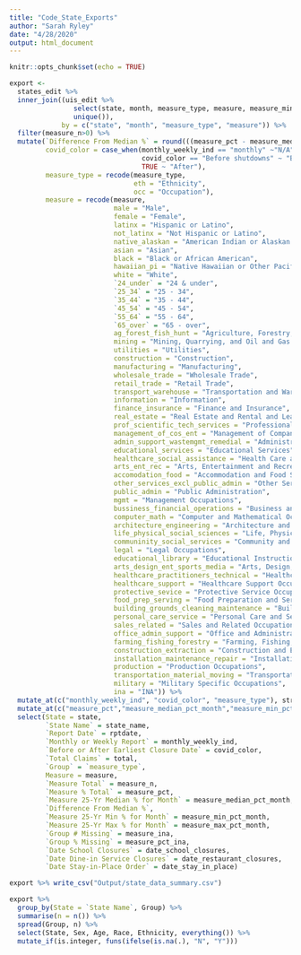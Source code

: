 ```yaml
---
title: "Code_State_Exports"
author: "Sarah Ryley"
date: "4/28/2020"
output: html_document
---
```


```r
knitr::opts_chunk$set(echo = TRUE)
```

```r

export <- 
  states_edit %>% 
  inner_join((uis_edit %>%
                select(state, month, measure_type, measure, measure_min_pct_month, measure_max_pct_month, measure_median_pct_month) %>%
                unique()),
             by = c("state", "month", "measure_type", "measure")) %>%
  filter(measure_n>0) %>%
  mutate(`Difference From Median %` = round(((measure_pct - measure_median_pct_month)*100),0),
         covid_color = case_when(monthly_weekly_ind == "monthly" ~"N/A",
                                 covid_color == "Before shutdowns" ~ "Before", 
                                 TRUE ~ "After"),
         measure_type = recode(measure_type,
                               eth = "Ethnicity",
                               occ = "Occupation"),
         measure = recode(measure,
                          male = "Male",
                          female = "Female",
                          latinx = "Hispanic or Latino",
                          not_latinx = "Not Hispanic or Latino",
                          native_alaskan = "American Indian or Alaskan Native",
                          asian = "Asian",
                          black = "Black or African American",
                          hawaiian_pi = "Native Hawaiian or Other Pacific Islander",
                          white = "White",
                          `24_under` = "24 & under",
                          `25_34` = "25 - 34",
                          `35_44` = "35 - 44",
                          `45_54` = "45 - 54",
                          `55_64` = "55 - 64",
                          `65_over` = "65 - over",
                          ag_forest_fish_hunt = "Agriculture, Forestry, Fishing and Hunting",
                          mining = "Mining, Quarrying, and Oil and Gas Extraction",
                          utilities = "Utilities",
                          construction = "Construction",
                          manufacturing = "Manufacturing",
                          wholesale_trade = "Wholesale Trade",
                          retail_trade = "Retail Trade",
                          transport_warehouse = "Transportation and Warehousing",
                          information = "Information",
                          finance_insurance = "Finance and Insurance",
                          real_estate = "Real Estate and Rental and Leasing",
                          prof_scientific_tech_services = "Professional and Technical Services",
                          management_of_cos_ent = "Management of Companies and Enterprises",
                          admin_support_wastemgmt_remedial = "Administrative and Waste Services",
                          educational_services = "Educational Services",
                          healthcare_social_assistance = "Health Care and Social Assistance",
                          arts_ent_rec = "Arts, Entertainment and Recreation",
                          accomodation_food = "Accommodation and Food Services",
                          other_services_excl_public_admin = "Other Services",
                          public_admin = "Public Administration",
                          mgmt = "Management Occupations",
                          bussiness_financial_operations = "Business and Financial Operations Occupations",
                          computer_math = "Computer and Mathematical Occupations",
                          architecture_engineering = "Architecture and Engineering Occupations",
                          life_physical_social_sciences = "Life, Physical, and Social Science Occupations",
                          communinity_social_services = "Community and Social Service Occupations",
                          legal = "Legal Occupations",
                          educational_library = "Educational Instruction and Library Occupations",
                          arts_design_ent_sports_media = "Arts, Design, Entertainment, Sports, and Media Occupations",
                          healthcare_practitioners_technical = "Healthcare Practitioners and Technical Occupations",
                          healthcare_support = "Healthcare Support Occupations",
                          protective_sevice = "Protective Service Occupations",
                          food_prep_serving = "Food Preparation and Serving Related Occupations",
                          building_grounds_cleaning_maintenance = "Building and Grounds Cleaning and Maintenance Occupations",
                          personal_care_service = "Personal Care and Service Occupations",
                          sales_related = "Sales and Related Occupations",
                          office_admin_support = "Office and Administrative Support Occupations",
                          farming_fishing_forestry = "Farming, Fishing, and Forestry Occupations",
                          construction_extraction = "Construction and Extraction Occupations",
                          installation_maintenance_repair = "Installation, Maintenance, and Repair Occupations",
                          production = "Production Occupations",
                          transportation_material_moving = "Transportation and Material Moving Occupations",
                          military = "Military Specific Occupations",
                          ina = "INA")) %>%
  mutate_at(c("monthly_weekly_ind", "covid_color", "measure_type"), str_to_title) %>%
  mutate_at(c("measure_pct","measure_median_pct_month","measure_min_pct_month","measure_max_pct_month","measure_pct_ina"), funs(round(.,2))) %>%
  select(State = state, 
         `State Name` = state_name,
         `Report Date` = rptdate,
         `Monthly or Weekly Report` = monthly_weekly_ind,
         `Before or After Earliest Closure Date` = covid_color,
         `Total Claims` = total,
         `Group` = `measure_type`,
         Measure = measure,
         `Measure Total` = measure_n,
         `Measure % Total` = measure_pct,
         `Measure 25-Yr Median % for Month` = measure_median_pct_month,
         `Difference From Median %`,
         `Measure 25-Yr Min % for Month` = measure_min_pct_month, 
         `Measure 25-Yr Max % for Month` = measure_max_pct_month, 
         `Group # Missing` = measure_ina,
         `Group % Missing` = measure_pct_ina,
         `Date School Closures` = date_school_closures,
         `Date Dine-in Service Closures` = date_restaurant_closures,
         `Date Stay-in-Place Order` = date_stay_in_place) 

export %>% write_csv("Output/state_data_summary.csv")

```

```r

export %>%
  group_by(State = `State Name`, Group) %>%
  summarise(n = n()) %>%
  spread(Group, n) %>%
  select(State, Sex, Age, Race, Ethnicity, everything()) %>%
  mutate_if(is.integer, funs(ifelse(is.na(.), "N", "Y")))

```